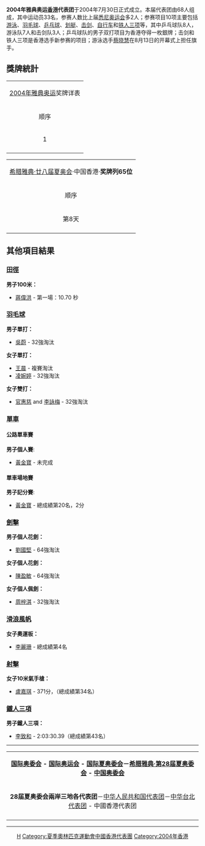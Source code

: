 {{unreferenced|time=2018-06-12T10:30:21+00:00}}
{{Infobox Country Olympics
|NOC=HKG
|games=2004年夏季
|flagcaption=[[香港特別行政區區旗|香港特別行政區區旗]]
|competitors=33
|sports=10
|flagbearer=[[蔡晓慧|蔡晓慧]]（開幕式）<br />[[李靜_(乒乓球運動員)|李靜]]、[[高禮澤|高禮澤]]（閉幕式）
|officials=
|gold=0
|silver=1
|bronze=0
|total=1
|rank=65
}}
'''2004年雅典奥运[[香港|香港]]代表团'''于2004年7月30日正式成立。本届代表团由68人组成，其中运动员33名，参赛人数比上届[[2000年夏季奥林匹克运动会|悉尼奥运会]]多2人；参赛项目10项主要包括[[游泳|游泳]]、[[羽毛球|羽毛球]]、[[乒乓球|乒乓球]]、[[划艇|划艇]]、[[击剑|击剑]]、[[自行车|自行车]]和[[铁人三项|铁人三项]]等，其中乒乓球队8人，游泳队7人和击剑队3人；乒乓球队的男子双打项目为香港夺得一枚銀牌；击剑和铁人三项是香港选手新参赛的项目；游泳选手[[蔡晓慧|蔡晓慧]]在8月13日的开幕式上担任旗手。

== 獎牌統計 ==
{| align=center class="wikitable" style="width:400px"
|- style="background:#ccccff"
|colspan="12" align="center" bgcolor="#ccccff"|[[2004年夏季奥林匹克运动会|2004年雅典奥运]]奖牌详表
|- style="text-align:center;"
|顺序
|日期
|项目
|姓名
|名次（奖牌）
|成绩
|- style="background:#ccccff; text-align:center;"
|1
|8月21日
|[[乒乓球|乒乓球]]：男子双打
|[[高礼泽|高礼泽]]、[[李靜_(乒乓球運動員)|李静]]
|银牌
|
|-
|}

{| align=center class="wikitable" style="width:400px"
|- style="background:#ccccff"
|colspan="12" align="center" bgcolor="#ccccff"|[[2004年夏季奥林匹克运动会|希腊雅典·廿八届夏奥会]]·中国香港·'''奖牌列65位'''
|- style="text-align:center;"
|顺序
|日期
|'''位次'''
| bgcolor="gold" |金牌
| bgcolor="silver" |银牌
| bgcolor="CC9966" |铜牌
|奖牌总数
|- style="background:#ccccff; text-align:center;"
|第8天
|8月21日
|第65位
|
|1
|
|1
|-
|}

== 其他項目結果 ==
=== [[2004年夏季奧林匹克運動會田徑比賽|田徑]] ===
'''男子100米：'''
* [[蔣偉洪|蔣偉洪]] - 第一場：10.70 秒

=== [[2004年夏季奧林匹克運動會羽毛球比賽|羽毛球]] ===
'''男子單打：'''
* [[吳蔚|吳蔚]] - 32強淘汰

'''女子單打：'''
* [[王晨_(羽毛球運動員)|王晨]] - 複賽淘汰
* [[凌婉婷|凌婉婷]] - 32強淘汰

'''女子雙打：'''
* [[官惠慈|官惠慈]] and [[李詠梅|李詠梅]] - 32強淘汰

=== [[2004年夏季奧林匹克運動會單車比賽|單車]] ===
==== 公路單車賽 ====
'''男子個人賽''':
* [[黃金寶|黃金寶]] - 未完成

==== 單車場地賽 ====
'''男子記分賽''':
* [[黃金寶|黃金寶]] - 總成績第20名，2分

=== [[2004年夏季奧林匹克運動會劍擊比賽|劍擊]] ===
'''男子個人花劍：'''
* [[劉國堅|劉國堅]] - 64強淘汰

'''女子個人花劍：'''
* [[陳盈敏|陳盈敏]] - 64強淘汰

'''女子個人佩劍：'''
* [[周梓淇|周梓淇]] - 32強淘汰

=== [[2004年夏季奧林匹克運動會帆船比賽|滑浪風帆]] ===
'''女子奧運板：'''
* [[李麗珊|李麗珊]] - 總成績第4名

=== [[2004年夏季奧林匹克運動會射擊比賽|射擊]] ===
'''女子10米氣手槍：'''
* [[盧嘉琪|盧嘉琪]] - 371分，（總成績第34名）

=== [[2004年夏季奧林匹克運動會鐵人三項比賽|鐵人三項]] ===
'''男子鐵人三項：'''
* [[李致和|李致和]] - 2:03:30.39（總成績第43名）

----
{{clear}}
<center>
{| class="wikitable" style="margin: 0 2em 0 2em;"
|-
|style="background:#ccccff" align="center" style="font-size:100%"| '''[[国际奥林匹克委员会|国际奥委会]] - [[奥林匹克运动会|国际奥运会]] - [[夏季奥林匹克运动会|国际夏奥委会]]－[[2004年夏季奥林匹克运动会|希腊雅典·第28届夏奥委会]] - [[中国奥林匹克委员会|中国奥委会]]''' 
|-
|style="background:#ccccff" align=center style="font-size:100%"| '''28届夏奥委会兩岸三地各代表团'''－[[2004年夏季奥林匹克运动会中华人民共和国代表团|中华人民共和国代表团]]－[[2004年夏季奥林匹克运动会中华台北代表团|中华台北代表团]] - 中國香港代表团
|-
|}

----
{{NOCin2004SummerOlympics}}

[[Category:2004年夏季奥林匹克运动会代表团|H]]
[[Category:夏季奧林匹克運動會中國香港代表團|Category:夏季奧林匹克運動會中國香港代表團]]
[[Category:2004年香港|Category:2004年香港]]